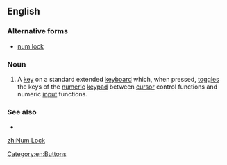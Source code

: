 ==English==
===Alternative forms===
* [[num lock]]

===Noun===
{{en-noun|head=[[num|Num]] [[lock|Lock]]}}

# {{computing}} A [[key]] on a standard extended [[keyboard]] which, when pressed, [[toggle]]s the keys of the [[numeric]] [[keypad]] between [[cursor]] control functions and numeric [[input]] functions.

===See also===
* {{list:computer keys/en}}

[[zh:Num Lock]]
[[Category:en:Buttons]]